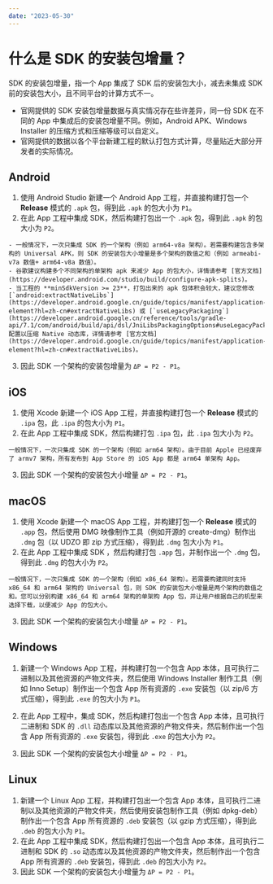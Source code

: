 ```yaml
---
date: "2023-05-30"
---
```

# 什么是 SDK 的安装包增量？

SDK 的安装包增量，指一个 App 集成了 SDK 后的安装包大小，减去未集成 SDK 前的安装包大小，且不同平台的计算方式不一。

<Note title="说明">


- 官网提供的 SDK 安装包增量数据与真实情况存在些许差异，同一份 SDK 在不同的 App 中集成后的安装包增量不同。例如，Android APK、Windows Installer 的压缩方式和压缩等级可以自定义。
- 官网提供的数据以各个平台新建工程的默认打包方式计算，尽量贴近大部分开发者的实际情况。


</Note>



## Android

1. 使用 Android Studio 新建一个 Android App 工程，并直接构建打包一个 **Release** 模式的 `.apk` 包，得到此 `.apk` 的包大小为 `P1`。
2. 在此 App 工程中集成 SDK，然后构建打包出一个 `.apk` 包，得到此 `.apk` 的包大小为 `P2`。

<Note title="说明">


    - 一般情况下，一次只集成 SDK 的一个架构（例如 arm64-v8a 架构）。若需要构建包含多架构的 Universal APK，则 SDK 的安装包大小增量是多个架构的数值之和（例如 armeabi-v7a 数值+ arm64-v8a 数值）。
    - 谷歌建议构建多个不同架构的单架构 apk 来减少 App 的包大小，详情请参考 [官方文档](https://developer.android.com/studio/build/configure-apk-splits)。
    - 当工程的 **minSdkVersion >= 23**，打包出来的 apk 包体积会较大，建议您修改 [`android:extractNativeLibs`](https://developer.android.google.cn/guide/topics/manifest/application-element?hl=zh-cn#extractNativeLibs) 或 [`useLegacyPackaging`](https://developer.android.google.cn/reference/tools/gradle-api/7.1/com/android/build/api/dsl/JniLibsPackagingOptions#useLegacyPackaging:kotlin.Boolean) 配置以压缩 Native 动态库，详情请参考 [官方文档](https://developer.android.google.cn/guide/topics/manifest/application-element?hl=zh-cn#extractNativeLibs)。
    
</Note>



3. 因此 SDK 一个架构的安装包增量为 `ΔP = P2 - P1`。

## iOS

1. 使用 Xcode 新建一个 iOS App 工程，并直接构建打包一个 **Release** 模式的 `.ipa` 包，此 `.ipa` 的包大小为 `P1`。
2. 在此 App 工程中集成 SDK，然后构建打包 `.ipa` 包，此 `.ipa` 包大小为 `P2`。

<Note title="说明">


    一般情况下，一次只集成 SDK 的一个架构（例如 arm64 架构）。由于目前 Apple 已经废弃了 armv7 架构，所有发布到 App Store 的 iOS App 都是 arm64 单架构 App。

    
</Note>



3. 因此 SDK 一个架构的安装包大小增量 `ΔP = P2 - P1`。

## macOS

1. 使用 Xcode 新建一个 macOS App 工程，并构建打包一个 **Release** 模式的 `.app` 包，然后使用 DMG 映像制作工具（例如开源的 create-dmg）制作出 `.dmg` 包（以 UDZO 即 zip 方式压缩），得到此 `.dmg` 包大小为 `P1`。
2. 在此 App 工程中集成 SDK ，然后构建打包 `.app` 包，并制作出一个 `.dmg` 包，得到此 `.dmg` 的包大小为 `P2`。

<Note title="说明">


    一般情况下，一次只集成 SDK 的一个架构（例如 x86_64 架构）。若需要构建同时支持 x86_64 和 arm64 架构的 Universal 包，则 SDK 的安装包大小增量是两个架构的数值之和。您可以分别构建 x86_64 和 arm64 架构的单架构 App 包，并让用户根据自己的机型来选择下载，以便减少 App 的包大小。
    
</Note>



3. 因此 SDK 一个架构的安装包大小增量 `ΔP = P2 - P1`。

## Windows

1. 新建一个 Windows App 工程，并构建打包一个包含 App 本体，且可执行二进制以及其他资源的产物文件夹，然后使用 Windows Installer 制作工具（例如 Inno Setup）制作出一个包含 App 所有资源的 `.exe` 安装包（以 zip/6 方式压缩），得到此 `.exe` 的包大小为 `P1`。
2. 在此 App 工程中，集成 SDK，然后构建打包出一个包含 App 本体，且可执行二进制和 SDK 的 `.dll` 动态库以及其他资源的产物文件夹，然后制作出一个包含 App 所有资源的 `.exe` 安装包，得到此 `.exe` 的包大小为 `P2`。

3. 因此 SDK 一个架构的安装包大小增量 `ΔP = P2 - P1`。

## Linux

1. 新建一个 Linux App 工程，并构建打包出一个包含 App 本体，且可执行二进制以及其他资源的产物文件夹，然后使用安装包制作工具（例如 dpkg-deb）制作出一个包含 App 所有资源的 `.deb` 安装包（以 gzip 方式压缩），得到此 `.deb` 的包大小为 `P1`。
2. 在此 App 工程中集成 SDK，然后构建打包出一个包含 App 本体，且可执行二进制和 SDK 的 `.so` 动态库以及其他资源的产物文件夹，然后制作出一个包含 App 所有资源的 `.deb` 安装包，得到此 `.deb` 的包大小为 `P2`。
3. 因此 SDK 一个架构的安装包大小增量为 `ΔP = P2 - P1`。
